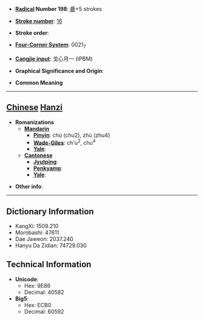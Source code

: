 * '''[[Wiktionary:Chinese radical index| Radical]] Number 198''': [[Wiktionary:Chinese radical index 鹿|鹿]]+5 strokes

* '''[[Wiktionary:Chinese total strokes index|Stroke number]]''': [[Wiktionary:Chinese total strokes index 16|16]]

* '''Stroke order''': 

* '''[[Wiktionary:Chinese four corner index|Four-Corner System]]''': 0021<sub>7</sub>

* '''[[Wiktionary:Chinese Cangjie index|Cangjie input]]''': 戈心月一 (IPBM)

* '''Graphical Significance and Origin''': 

* '''Common Meaning'''

----

== [[Chinese]] [[Hanzi]] ==

* '''Romanizations'''
** '''[[Mandarin]]'''
*** '''[[Pinyin]]''': chú (chu2), zhù (zhu4)
*** '''[[Wade-Giles]]''': ch'u<sup>2</sup>, chu<sup>4</sup>
*** '''[[Yale]]''': 
** '''[[Cantonese]]'''
*** '''[[Jyutping]]''':
*** '''[[Penkyamp]]''': 
*** '''[[Yale]]''': 

* '''Other info''': 

----

== Dictionary Information ==

* KangXi: 1509.210
* Morobashi: 47611
* Dae Jaweon: 2037.240
* Hanyu Da Zidian: 74729.030

== Technical Information ==

* '''Unicode''':
** Hex: 9E86
** Decimal: 40582
* '''Big5''':
** Hex: ECB0
** Decimal: 60592